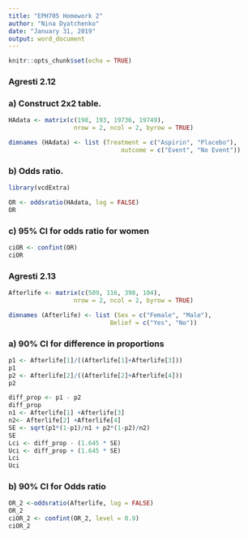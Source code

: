 ```yaml
---
title: "EPH705 Homework 2"
author: "Nina Dyatchenko"
date: "January 31, 2019"
output: word_document
---
```


```r
knitr::opts_chunk$set(echo = TRUE)
```

### Agresti 2.12

### a) Construct 2x2 table.

```r
HAdata <- matrix(c(198, 193, 19736, 19749),
                  nrow = 2, ncol = 2, byrow = TRUE)

dimnames (HAdata) <- list (Treatment = c("Aspirin", "Placebo"),
                               outcome = c("Event", "No Event"))
```

### b) Odds ratio.
```r
library(vcdExtra)
```
```r
OR <- oddsratio(HAdata, log = FALSE)
OR
```

### c) 95% CI for odds ratio for women
```r
ciOR <- confint(OR)
ciOR
```

### Agresti 2.13
```r
Afterlife <- matrix(c(509, 116, 398, 104),
                  nrow = 2, ncol = 2, byrow = TRUE)

dimnames (Afterlife) <- list (Sex = c("Female", "Male"),
                            Belief = c("Yes", "No"))
```

### a) 90% CI for difference in proportions
```r
p1 <- Afterlife[1]/((Afterlife[1]+Afterlife[3]))
p1
p2 <- Afterlife[2]/((Afterlife[2]+Afterlife[4]))
p2

diff_prop <- p1 - p2
diff_prop
n1 <- Afterlife[1] +Afterlife[3]
n2<- Afterlife[2] +Afterlife[4]
SE <- sqrt(p1*(1-p1)/n1 + p2*(1-p2)/n2)
SE
Lci <- diff_prop - (1.645 * SE)
Uci <- diff_prop + (1.645 * SE)
Lci
Uci
```

### b) 90% CI for Odds ratio
```r
OR_2 <-oddsratio(Afterlife, log = FALSE) 
OR_2
ciOR_2 <- confint(OR_2, level = 0.9)
ciOR_2
```